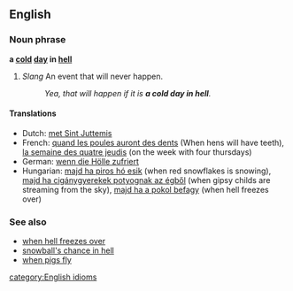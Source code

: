 ==English==
=== Noun phrase ===
'''a [[cold]] [[day]] in [[hell]]'''

# ''Slang'' An event that will never happen.
#:''Yea, that will happen if it is '''a cold day in hell'''.''

====Translations====
{{top}}<!--languages from A to I go here-->
*Dutch: [[met Sint Juttemis]]
*French: [[quand les poules auront des dents]] (When hens will have teeth), [[la semaine des quatre jeudis]] (on the week with four thursdays)
*German: [[wenn die Hölle zufriert]]
*Hungarian: [[majd ha piros hó esik]] (when red snowflakes is snowing), [[majd ha cigánygyerekek potyognak az égből]] (when gipsy childs are streaming from the sky), [[majd ha a pokol befagy]] (when hell freezes over)
{{mid}}<!--languages from J to Z go here-->
{{bottom}}

===See also===
*[[when hell freezes over]]
*[[snowball's chance in hell]]
*[[when pigs fly]]

[[category:English idioms]]